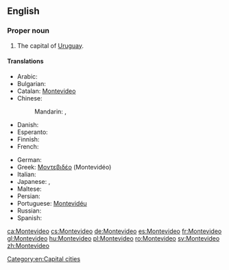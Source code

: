 ==English==
{{wikipedia}}

===Proper noun===
{{en-proper noun}}

# The capital of [[Uruguay]].

====Translations====
{{trans-top|capital of Uruguay}}
* Arabic: {{t|ar|مونتيفيديو|m|tr=muntifiidyu}}
* Bulgarian: {{t|bg|Монтевидео|tr=Montevidéo}}
* Catalan: [[#Catalan|Montevideo]]
* Chinese:
*: Mandarin: {{t+|cmn|蒙得維的亞|sc=Hani}},  {{t|cmn|蒙得维的亚|tr=Mēngdéwéidíyà|sc=Hani}}
* Danish: {{t|da|Montevideo}}
* Esperanto: {{t|eo|Montevideo}}
* Finnish: {{t|fi|Montevideo}}
* French: {{t+|fr|Montevideo|m}}
{{trans-mid}}
* German: {{t+|de|Montevideo|n}}
* Greek: [[Μοντεβιδέο]] (Montevidéo)
* Italian: {{t|it|Montevideo}}
* Japanese: {{t|ja|モンテヴィデオ|tr=Montevideo}},  {{t|ja|モンテビデオ|tr=Montebideo}}
* Maltese: {{t|mt|Montevideo}}
* Persian: {{t|fa|مونتویدئو|tr=Montevideo|sc=fa-Arab}}
* Portuguese: [[Montevidéu]]
* Russian: {{t|ru|Монтевидео|m|tr=Montevidéo}} {{qualifier|indeclinable}}
* Spanish: {{t+|es|Montevideo}}
{{trans-bottom}}

[[Category:en:Capital cities]]

[[ca:Montevideo]]
[[cs:Montevideo]]
[[de:Montevideo]]
[[es:Montevideo]]
[[fr:Montevideo]]
[[gl:Montevideo]]
[[hu:Montevideo]]
[[pl:Montevideo]]
[[ro:Montevideo]]
[[sv:Montevideo]]
[[zh:Montevideo]]